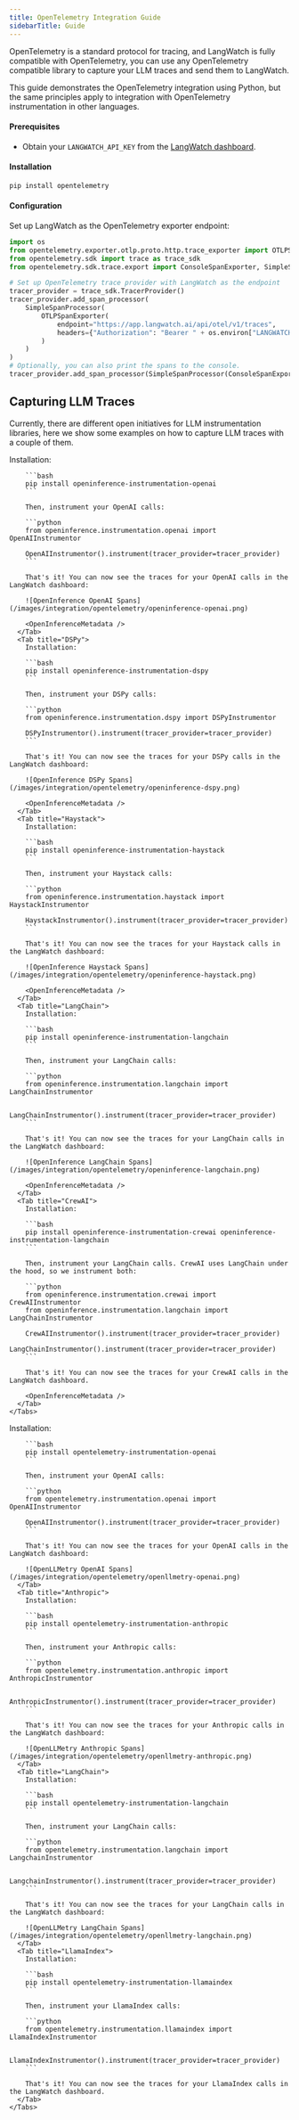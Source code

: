```yaml
---
title: OpenTelemetry Integration Guide
sidebarTitle: Guide
---
```



OpenTelemetry is a standard protocol for tracing, and LangWatch is fully compatible with OpenTelemetry, you can use any OpenTelemetry compatible library to capture your LLM traces and send them to LangWatch.

This guide demonstrates the OpenTelemetry integration using Python, but the same principles apply to integration with OpenTelemetry instrumentation in other languages.

#### Prerequisites

- Obtain your `LANGWATCH_API_KEY` from the [LangWatch dashboard](https://app.langwatch.com/).

#### Installation

```bash
pip install opentelemetry
```

#### Configuration

Set up LangWatch as the OpenTelemetry exporter endpoint:

```python
import os
from opentelemetry.exporter.otlp.proto.http.trace_exporter import OTLPSpanExporter
from opentelemetry.sdk import trace as trace_sdk
from opentelemetry.sdk.trace.export import ConsoleSpanExporter, SimpleSpanProcessor

# Set up OpenTelemetry trace provider with LangWatch as the endpoint
tracer_provider = trace_sdk.TracerProvider()
tracer_provider.add_span_processor(
    SimpleSpanProcessor(
        OTLPSpanExporter(
            endpoint="https://app.langwatch.ai/api/otel/v1/traces",
            headers={"Authorization": "Bearer " + os.environ["LANGWATCH_API_KEY"]},
        )
    )
)
# Optionally, you can also print the spans to the console.
tracer_provider.add_span_processor(SimpleSpanProcessor(ConsoleSpanExporter()))
```

## Capturing LLM Traces

Currently, there are different open initiatives for LLM instrumentation libraries, here we show some examples on how to capture LLM traces with a couple of them.

<Tabs>
  <Tab title="OpenInference (Python)">
    <Tabs>
      <Tab title="OpenAI">
        Installation:

        ```bash
        pip install openinference-instrumentation-openai
        ```

        Then, instrument your OpenAI calls:

        ```python
        from openinference.instrumentation.openai import OpenAIInstrumentor

        OpenAIInstrumentor().instrument(tracer_provider=tracer_provider)
        ```

        That's it! You can now see the traces for your OpenAI calls in the LangWatch dashboard:

        ![OpenInference OpenAI Spans](/images/integration/opentelemetry/openinference-openai.png)

        <OpenInferenceMetadata />
      </Tab>
      <Tab title="DSPy">
        Installation:

        ```bash
        pip install openinference-instrumentation-dspy
        ```

        Then, instrument your DSPy calls:

        ```python
        from openinference.instrumentation.dspy import DSPyInstrumentor

        DSPyInstrumentor().instrument(tracer_provider=tracer_provider)
        ```

        That's it! You can now see the traces for your DSPy calls in the LangWatch dashboard:

        ![OpenInference DSPy Spans](/images/integration/opentelemetry/openinference-dspy.png)

        <OpenInferenceMetadata />
      </Tab>
      <Tab title="Haystack">
        Installation:

        ```bash
        pip install openinference-instrumentation-haystack
        ```

        Then, instrument your Haystack calls:

        ```python
        from openinference.instrumentation.haystack import HaystackInstrumentor

        HaystackInstrumentor().instrument(tracer_provider=tracer_provider)
        ```

        That's it! You can now see the traces for your Haystack calls in the LangWatch dashboard:

        ![OpenInference Haystack Spans](/images/integration/opentelemetry/openinference-haystack.png)

        <OpenInferenceMetadata />
      </Tab>
      <Tab title="LangChain">
        Installation:

        ```bash
        pip install openinference-instrumentation-langchain
        ```

        Then, instrument your LangChain calls:

        ```python
        from openinference.instrumentation.langchain import LangChainInstrumentor

        LangChainInstrumentor().instrument(tracer_provider=tracer_provider)
        ```

        That's it! You can now see the traces for your LangChain calls in the LangWatch dashboard:

        ![OpenInference LangChain Spans](/images/integration/opentelemetry/openinference-langchain.png)

        <OpenInferenceMetadata />
      </Tab>
      <Tab title="CrewAI">
        Installation:

        ```bash
        pip install openinference-instrumentation-crewai openinference-instrumentation-langchain
        ```

        Then, instrument your LangChain calls. CrewAI uses LangChain under the hood, so we instrument both:

        ```python
        from openinference.instrumentation.crewai import CrewAIInstrumentor
        from openinference.instrumentation.langchain import LangChainInstrumentor

        CrewAIInstrumentor().instrument(tracer_provider=tracer_provider)
        LangChainInstrumentor().instrument(tracer_provider=tracer_provider)
        ```

        That's it! You can now see the traces for your CrewAI calls in the LangWatch dashboard.

        <OpenInferenceMetadata />
      </Tab>
    </Tabs>
  </Tab>

  <Tab title="OpenLLMetry (Python)">
    <Tabs>
      <Tab title="OpenAI">
        Installation:

        ```bash
        pip install opentelemetry-instrumentation-openai
        ```

        Then, instrument your OpenAI calls:

        ```python
        from opentelemetry.instrumentation.openai import OpenAIInstrumentor

        OpenAIInstrumentor().instrument(tracer_provider=tracer_provider)
        ```

        That's it! You can now see the traces for your OpenAI calls in the LangWatch dashboard:

        ![OpenLLMetry OpenAI Spans](/images/integration/opentelemetry/openllmetry-openai.png)
      </Tab>
      <Tab title="Anthropic">
        Installation:

        ```bash
        pip install opentelemetry-instrumentation-anthropic
        ```

        Then, instrument your Anthropic calls:

        ```python
        from opentelemetry.instrumentation.anthropic import AnthropicInstrumentor

        AnthropicInstrumentor().instrument(tracer_provider=tracer_provider)
        ```

        That's it! You can now see the traces for your Anthropic calls in the LangWatch dashboard:

        ![OpenLLMetry Anthropic Spans](/images/integration/opentelemetry/openllmetry-anthropic.png)
      </Tab>
      <Tab title="LangChain">
        Installation:

        ```bash
        pip install opentelemetry-instrumentation-langchain
        ```

        Then, instrument your LangChain calls:

        ```python
        from opentelemetry.instrumentation.langchain import LangchainInstrumentor

        LangchainInstrumentor().instrument(tracer_provider=tracer_provider)
        ```

        That's it! You can now see the traces for your LangChain calls in the LangWatch dashboard:

        ![OpenLLMetry LangChain Spans](/images/integration/opentelemetry/openllmetry-langchain.png)
      </Tab>
      <Tab title="LlamaIndex">
        Installation:

        ```bash
        pip install opentelemetry-instrumentation-llamaindex
        ```

        Then, instrument your LlamaIndex calls:

        ```python
        from opentelemetry.instrumentation.llamaindex import LlamaIndexInstrumentor

        LlamaIndexInstrumentor().instrument(tracer_provider=tracer_provider)
        ```

        That's it! You can now see the traces for your LlamaIndex calls in the LangWatch dashboard.
      </Tab>
    </Tabs>
  </Tab>
</Tabs>

